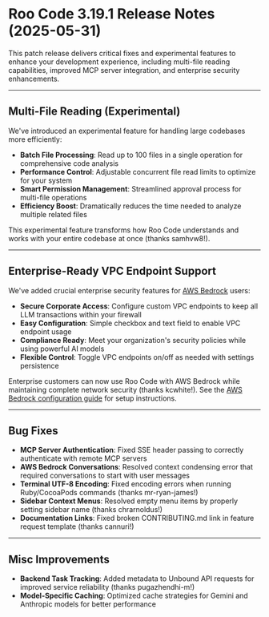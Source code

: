 # Roo Code 3.19.1 Release Notes (2025-05-31)

This patch release delivers critical fixes and experimental features to enhance your development experience, including multi-file reading capabilities, improved MCP server integration, and enterprise security enhancements.

---

## Multi-File Reading (Experimental)
We've introduced an experimental feature for handling large codebases more efficiently:

- **Batch File Processing**: Read up to 100 files in a single operation for comprehensive code analysis
- **Performance Control**: Adjustable concurrent file read limits to optimize for your system
- **Smart Permission Management**: Streamlined approval process for multi-file operations
- **Efficiency Boost**: Dramatically reduces the time needed to analyze multiple related files

This experimental feature transforms how Roo Code understands and works with your entire codebase at once (thanks samhvw8!).

---

## Enterprise-Ready VPC Endpoint Support
We've added crucial enterprise security features for [AWS Bedrock](/providers/bedrock) users:

- **Secure Corporate Access**: Configure custom VPC endpoints to keep all LLM transactions within your firewall
- **Easy Configuration**: Simple checkbox and text field to enable VPC endpoint usage
- **Compliance Ready**: Meet your organization's security policies while using powerful AI models
- **Flexible Control**: Toggle VPC endpoints on/off as needed with settings persistence

Enterprise customers can now use Roo Code with AWS Bedrock while maintaining complete network security (thanks kcwhite!). See the [AWS Bedrock configuration guide](/providers/bedrock#configuration-in-roo-code) for setup instructions.

---

## Bug Fixes

*   **MCP Server Authentication**: Fixed SSE header passing to correctly authenticate with remote MCP servers
*   **AWS Bedrock Conversations**: Resolved context condensing error that required conversations to start with user messages
*   **Terminal UTF-8 Encoding**: Fixed encoding errors when running Ruby/CocoaPods commands (thanks mr-ryan-james!)
*   **Sidebar Context Menus**: Resolved empty menu items by properly setting sidebar name (thanks chrarnoldus!)
*   **Documentation Links**: Fixed broken CONTRIBUTING.md link in feature request template (thanks cannuri!)

---

## Misc Improvements

*   **Backend Task Tracking**: Added metadata to Unbound API requests for improved service reliability (thanks pugazhendhi-m!)
*   **Model-Specific Caching**: Optimized cache strategies for Gemini and Anthropic models for better performance